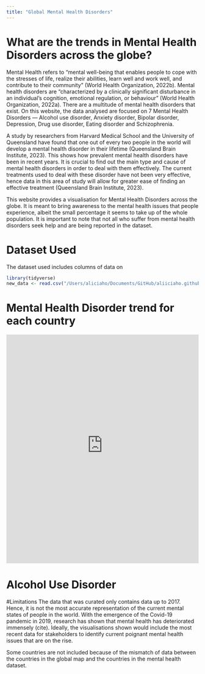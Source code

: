 ```yaml
---
title: "Global Mental Health Disorders"
---
```

# What are the trends in Mental Health Disorders across the globe?
Mental Health refers to "mental well-being that enables people to cope with the stresses of life, realize their abilities, learn well and work well, and contribute to their community" (World Health Organization, 2022b). Mental health disorders are "characterized by a clinically significant disturbance in an individual’s cognition, emotional regulation, or behaviour" (World Health Organization, 2022a). There are a multitude of mental health disorders that exist. On this website, the data analysed are focused on 7 Mental Health Disorders — Alcohol use disorder, Anxiety disorder, Bipolar disorder, Depression, Drug use disorder, Eating disorder and Schizophrenia. 

A study by researchers from Harvard Medical School and the University of Queensland have found that one out of every two people in the world will develop a mental health disorder in their lifetime (Queensland Brain Institute, 2023). This shows how prevalent mental health disorders have been in recent years. It is crucial to find out the main type and cause of mental health disorders in order to deal with them effectively. The current treatments used to deal with these disorder have not been very effective, hence data in this area of study will allow for greater ease of finding an effective treatment (Queensland Brain Institute, 2023).

This website provides a visualisation for Mental Health Disorders across the globe. It is meant to bring awareness to the mental health issues that people experience, albeit the small percentage it seems to take up of the whole population. It is important to note that not all who suffer from mental health disorders seek help and are being reported in the dataset. 

# Dataset Used
The dataset used includes columns of data on 
```r
library(tidyverse)
new_data <- read.csv("/Users/aliciaho/Documents/GitHub/aliiciaho.github.io/personal_app/refined_NMdata.csv")
```

# Mental Health Disorder trend for each country

```{=html}
<iframe height="600" width="100%" frameborder="no" src="https://1ua3vn-alicia-ho.shinyapps.io/personal_app/"> </iframe>
```

# Alcohol Use Disorder


#Limitations
The data that was curated only contains data up to 2017. Hence, it is not the most accurate representation of the current mental states of people in the world. With the emergence of the Covid-19 pandemic in 2019, research has shown that mental health has deteriorated immensely (cite). Ideally, the visualisations shown would include the most recent data for stakeholders to identify current poignant mental health issues that are on the rise. 

Some countries are not included because of the mismatch of data between the countries in the global map and the countries in the mental health dataset. 


